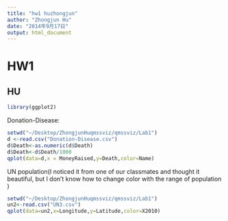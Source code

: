 ```yaml
---
title: "hw1 huzhongjun"
author: "Zhongjun Hu"
date: "2014年9月17日"
output: html_document
---
```

# HW1
## HU
```r
library(ggplot2)
```
Donation-Disease:
```r
setwd("~/Desktop/ZhongjunHuqmssviz/qmssviz/Lab1")
d <-read.csv("Donation-Disease.csv")
d$Death<-as.numeric(d$Death)
d$Death<-d$Death/1000
qplot(data=d,x = MoneyRaised,y=Death,color=Name)
```

UN population(I noticed it from one of our classmates and thought it beautiful, but I don't know how to change color with the range of population )
```r
setwd("~/Desktop/ZhongjunHuqmssviz/qmssviz/Lab1")
un2<-read.csv("UN3.csv")
qplot(data=un2,x=Longitude,y=Latitude,color=X2010)

```

